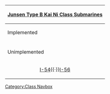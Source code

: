 {| class="mw-collapsible mw-collapsed wikitable" align=center
! [[:Category:Junsen Type B Kai Ni|Junsen Type B Kai Ni Class Submarines]]
|-
! Implemented
|-
| align=center | {{ShipLink|I-58}}
|-
! Unimplemented
|-
| align=center | [[wikipedia:Type_B_submarine#Type-B_Mod.2_.28I-54_class.29|I-54]]{{·}}[[wikipedia:Type_B_submarine#Type-B_Mod.2_.28I-54_class.29|I-56]]
|}<noinclude>[[Category:Class Navbox]]</noinclude>
